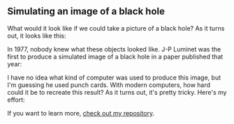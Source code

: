 

## Simulating an image of a black hole

What would it look like if we could take a picture of a black hole? As it turns out, it looks like
this:

<CenteredImage
    src="https://upload.wikimedia.org/wikipedia/commons/thumb/4/4f/Black_hole_-_Messier_87_crop_max_res.jpg/1920px-Black_hole_-_Messier_87_crop_max_res.jpg"
    alt="Direct image of the black hole at the core of Messier 87."
    width="30%"
/>

In 1977, nobody knew what these objects looked like. J-P Luminet was the first to produce a
simulated image of a black hole in a paper published that year:

<CenteredImage
    src={Luminet}
    alt="J-P Luminet's famous simulated image of a black hole from his 1977 paper."
    width="50%"
/>

I have no idea what kind of computer was used to produce this image, but I'm guessing he used punch
cards. With modern computers, how hard could it be to recreate this result? As it turns out, it's
pretty tricky. Here's my effort:

<CenteredImage
    src="https://raw.githubusercontent.com/peytondmurray/bhsim/main/blackhole.png"
    alt="My simulated image of a black hole."
/>

If you want to learn more, [check out my repository](https://github.com/peytondmurray/bhsim).
